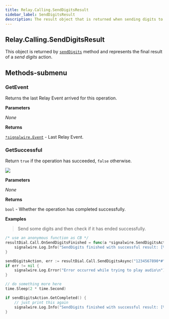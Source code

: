 ```yaml
---
title: Relay.Calling.SendDigitsResult
sidebar_label: SendDigitsResult
description: The result object that is returned when sending digits to a call.
---
```


[senddigits]: /sdks/relay-realtime-sdk/v2/language/golang/calling/call#senddigits

[relay-event]: /sdks/relay-realtime-sdk/v2/language/golang/event

## Relay.Calling.SendDigitsResult

This object is returned by [`sendDigits`][senddigits] method and represents the final result of a _send digits_ action.

## Methods-submenu

### GetEvent

Returns the last Relay Event arrived for this operation.


**Parameters**

_None_

**Returns**

[`*signalwire.Event`][relay-event] - Last Relay Event.


### GetSuccessful

Return `true` if the operation has succeeded, `false` otherwise.

 <img class="method-available-tag" src="https://img.shields.io/badge/-v1.0+-brightgreen.svg" />

**Parameters**

_None_

**Returns**

`bool` - Whether the operation has completed successfully.

**Examples**

> Send some digits and then check if it has ended successfully.

```go
/* use an anonymous function as CB */
resultDial.Call.OnSendDigitsFinished = func(a *signalwire.SendDigitsAction) {
    signalwire.Log.Info("SendDigits finished with successful result: [%v]\n", a.GetSuccessful())
}

sendDigitsAction, err := resultDial.Call.SendDigitsAsync("1234567890*#")
if err != nil {
    signalwire.Log.Error("Error occurred while trying to play audio\n")
}

// do something more here
time.Sleep(2 * time.Second)

if sendDigitsAction.GetCompleted() {
    // just print this again
    signalwire.Log.Info("SendDigits finished with successful result: [%v]\n", sendDigitsAction.GetSuccessful())
}
```